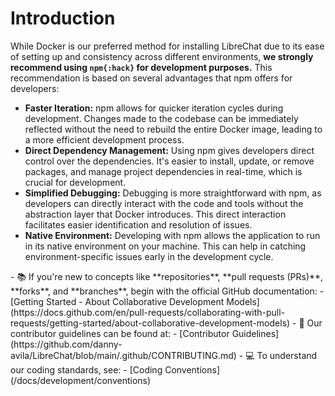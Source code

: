 # Introduction

While Docker is our preferred method for installing LibreChat due to its ease of setting up and consistency across different environments, **we strongly recommend using `npm{:hack}` for development purposes.** This recommendation is based on several advantages that npm offers for developers:

- **Faster Iteration:** npm allows for quicker iteration cycles during development. Changes made to the codebase can be immediately reflected without the need to rebuild the entire Docker image, leading to a more efficient development process.
- **Direct Dependency Management:** Using npm gives developers direct control over the dependencies. It's easier to install, update, or remove packages, and manage project dependencies in real-time, which is crucial for development.
- **Simplified Debugging:** Debugging is more straightforward with npm, as developers can directly interact with the code and tools without the abstraction layer that Docker introduces. This direct interaction facilitates easier identification and resolution of issues.
- **Native Environment:** Developing with npm allows the application to run in its native environment on your machine. This can help in catching environment-specific issues early in the development cycle.

<Callout type="info" title="Dev Ressources" emoji="🧑‍💻">
  - 📚 If you're new to concepts like **repositories**, **pull requests (PRs)**, **forks**, and
  **branches**, begin with the official GitHub documentation: - [Getting Started - About
  Collaborative Development
  Models](https://docs.github.com/en/pull-requests/collaborating-with-pull-requests/getting-started/about-collaborative-development-models)
  - 👥 Our contributor guidelines can be found at: - [Contributor
  Guidelines](https://github.com/danny-avila/LibreChat/blob/main/.github/CONTRIBUTING.md) - 💻 To
  understand our coding standards, see: - [Coding Conventions](/docs/development/conventions)
</Callout>
